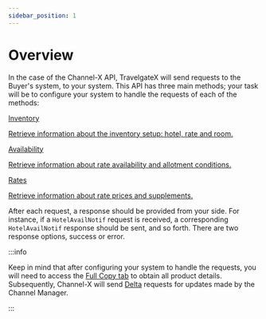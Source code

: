```yaml
---
sidebar_position: 1
---
```


# Overview

In the case of the Channel-X API, TravelgateX will send requests to the Buyer's system, to your system. This API has three main methods; your task will be to configure your system to handle the requests of each of the methods:

<div className="shortcuts-overview">
    <div className="shortcuts-overview__content">
        <a className="item" href="inventory">
            <icon icon="fa-brands fa-github" size="lg" />
            <p className="item__title">Inventory</p>
            <p className="item__subtitle">Retrieve information about the inventory setup: hotel, rate and room.</p>
        </a>
        <a className="item" href="availability">
            <icon icon="fa-brands fa-github" size="lg" />
            <p className="item__title">Availability</p>
            <p className="item__subtitle">Retrieve information about rate availability and allotment conditions.</p>
        </a>
        <a className="item" href="rates">
            <icon icon="fa-brands fa-github" size="lg" />
            <p className="item__title">Rates</p>
            <p className="item__subtitle">Retrieve information about rate prices and supplements.</p>
        </a>
    </div> 
</div>

After each request, a response should be provided from your side. For instance, if a `HotelAvailNotif` request is received, a corresponding `HotelAvailNotif` response should be sent, and so forth. There are two response options, success or error.

:::info

Keep in mind that after configuring your system to handle the requests, you will need to access the [Full Copy tab](../fullcopy-and-deltas/fullcopy-and-deltas.mdx) to obtain all product details. Subsequently, Channel-X will send [Delta](../fullcopy-and-deltas/fullcopy-and-deltas.mdx) requests for updates made by the Channel Manager.

:::